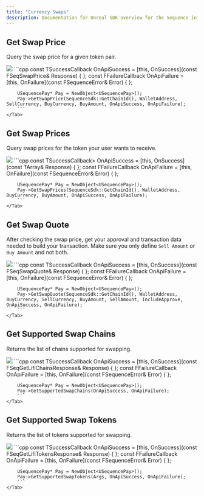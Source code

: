 ---
title: "Currency Swaps"
description: Documentation for Unreal SDK overview for the Sequence infrastructure stack for web3 gaming.
---

## Get Swap Price

Query the swap price for a given token pair.

<Tabs>
    <Tab title="Blueprint">
        <Frame>
            <img src="/images/unreal/get_swap_price.png" />
        </Frame>
    </Tab>
    <Tab title="C++">
        ```cpp
        const TSuccessCallback<FSeqSwapPrice> OnApiSuccess = [this, OnSuccess](const FSeqSwapPrice& Response) { };
        const FFailureCallback OnApiFailure = [this, OnFailure](const FSequenceError& Error) { };

        USequencePay* Pay = NewObject<USequencePay>();
        Pay->GetSwapPrice(SequenceSdk::GetChainId(), WalletAddress, SellCurrency, BuyCurrency, BuyAmount, OnApiSuccess, OnApiFailure);
        ```
    </Tab>
</Tabs>

## Get Swap Prices

Query swap prices for the token your user wants to receive.

<Tabs>
    <Tab title="Blueprint">
        <Frame>
            <img src="/images/unreal/get_swap_prices.png" />
        </Frame>
    </Tab>
    <Tab title="C++">
        ```cpp
        const TSuccessCallback<TArray<FSeqSwapPrice>> OnApiSuccess = [this, OnSuccess](const TArray<FSeqSwapPrice>& Response) { };
        const FFailureCallback OnApiFailure = [this, OnFailure](const FSequenceError& Error) { };

        USequencePay* Pay = NewObject<USequencePay>();
        Pay->GetSwapPrices(SequenceSdk::GetChainId(), WalletAddress, BuyCurrency, BuyAmount, OnApiSuccess, OnApiFailure);
        ```
    </Tab>
</Tabs>

## Get Swap Quote

After checking the swap price, get your approval and transaction data needed to build your transaction.
Make sure you only define `Sell Amount` or `Buy Amount` and not both.

<Tabs>
    <Tab title="Blueprint">
        <Frame>
            <img src="/images/unreal/get_swap_quote.png" />
        </Frame>
    </Tab>
    <Tab title="C++">
        ```cpp
        const TSuccessCallback<FSeqSwapQuote> OnApiSuccess = [this, OnSuccess](const FSeqSwapQuote& Response) { };
        const FFailureCallback OnApiFailure = [this, OnFailure](const FSequenceError& Error) { };

        USequencePay* Pay = NewObject<USequencePay>();
        Pay->GetSwapQuote(SequenceSdk::GetChainId(), WalletAddress, BuyCurrency, SellCurrency, BuyAmount, SellAmount, IncludeApprove, OnApiSuccess, OnApiFailure);
        ```
    </Tab>
</Tabs>

## Get Supported Swap Chains

Returns the list of chains supported for swapping.

<Tabs>
    <Tab title="Blueprint">
        <Frame>
            <img src="/images/unreal/supported_swap_chains.png" />
        </Frame>
    </Tab>
    <Tab title="C++">
        ```cpp
        const TSuccessCallback<FSeqGetLifiChainsResponse> OnApiSuccess = [this, OnSuccess](const FSeqGetLifiChainsResponse& Response) { };
        const FFailureCallback OnApiFailure = [this, OnFailure](const FSequenceError& Error) { };

        USequencePay* Pay = NewObject<USequencePay>();
        Pay->GetSupportedSwapChains(OnApiSuccess, OnApiFailure);
        ```
    </Tab>
</Tabs>

## Get Supported Swap Tokens

Returns the list of tokens supported for swapping.

<Tabs>
    <Tab title="Blueprint">
        <Frame>
            <img src="/images/unreal/supported_swap_tokens.png" />
        </Frame>
    </Tab>
    <Tab title="C++">
        ```cpp
        const TSuccessCallback<FSeqGetLifiTokensResponse> OnApiSuccess = [this, OnSuccess](const FSeqGetLifiTokensResponse& Response) { };
        const FFailureCallback OnApiFailure = [this, OnFailure](const FSequenceError& Error) { };

        USequencePay* Pay = NewObject<USequencePay>();
        Pay->GetSupportedSwapTokens(Args, OnApiSuccess, OnApiFailure);
        ```
    </Tab>
</Tabs>
